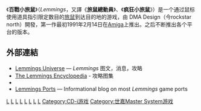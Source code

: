 {{Infobox VG
|title=Lemmings
| image = File:Lemmings-BoxScan.jpg
|developer=DMA Design（现名为[[Rockstar_North|Rockstar North]]）
|publisher=[[Psygnosis|Psygnosis]], [[Sunsoft|Sunsoft]],<br />[[Data_East|Data East]] (arcade prototype)
|designer=[[Mike_Dailly|Mike Dailly]]
|engine=
|released= '''[[Amiga|Amiga]]：'''1991年2月14日
|genre=[[智力游戏|智力游戏]]
|modes=[[单人游戏|单人游戏]]<br />[[多人游戏|多人游戏]]（限部分版本）
|platforms=[[Commodore_Amiga|Commodore Amiga]]<!-- , [[#Ports|various]] --> 等 
}}
《'''百戰小旅鼠'''》（''Lemmings''，又譯《'''旅鼠總動員'''》、《'''疯狂小旅鼠'''》）是一个通过鼠标使用道具指引限定数目的[[旅鼠|旅鼠]]到达目的地的游戏，由 DMA Design（今rockstar north）開發，第一作最初1991年2月14日在[[Amiga|Amiga]]上推出。之后不断推出各个平台的版本。

== 外部連結 ==
* [http://www.lemmingsuniverse.net/ Lemmings Universe] {{Wayback|url=http://www.lemmingsuniverse.net/ |date=20081020200346 }} — ''Lemmings'' 图文，消息，攻略
* [http://tle.vaarties.nl/ The Lemmings Encyclopedia] {{Wayback|url=http://tle.vaarties.nl/ |date=20081013152710 }} - 攻略图集
* {{moby game|id=/lemmings|name=''Lemmings''}}
* [http://everylemming.blogspot.com/ Lemmings Ports] {{Wayback|url=http://everylemming.blogspot.com/ |date=20110708034601 }} — Informational blog on most ''Lemmings'' game ports

{{Authority control}}
[[Category:自由软件|L]]
[[Category:Mac_OS游戏|L]]
[[Category:DOS游戏|L]]
[[Category:PlayStation_Portable游戏|L]]
[[Category:行動電話遊戲|L]]
[[Category:PlayStation_2游戏|L]]
[[Category:益智游戏|L]]
[[Category:Game_Boy游戏|L]]
[[Category:CD-i游戏|Category:CD-i游戏]]
[[Category:世嘉Master_System游戏|Category:世嘉Master System游戏]]